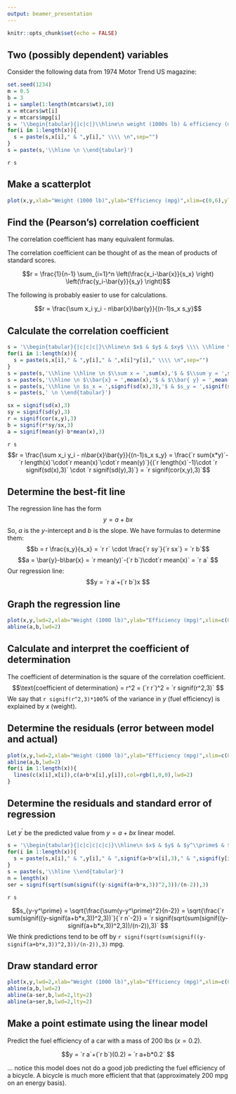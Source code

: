 ```yaml
---
output: beamer_presentation
---
```


```r
knitr::opts_chunk$set(echo = FALSE)
```

## Two (possibly dependent) variables

Consider the following data from 1974 Motor Trend US magazine:

```r
set.seed(1234)
m = 0.5
b = 3
i = sample(1:length(mtcars$wt),10)
x = mtcars$wt[i]
y = mtcars$mpg[i]
s = '\\begin{tabular}{|c|c|}\\hline\n weight (1000s lb) & efficiency (mpg) \\\\ \\hline \n'
for(i in 1:length(x)){
  s = paste(s,x[i]," & ",y[i]," \\\\ \n",sep="")
}
s = paste(s,'\\hline \n \\end{tabular}')
```

`r s`

## Make a scatterplot

```r
plot(x,y,xlab="Weight (1000 lb)",ylab="Efficiency (mpg)",xlim=c(0,6),ylim=c(0,40))
```

## Find the (Pearson's) correlation coefficient

The correlation coefficient has many equivalent formulas.

The correlation coefficient can be thought of as the mean of products of standard scores.

$$r = \frac{1}{n-1} \sum_{i=1}^n \left(\frac{x_i-\bar{x}}{s_x} \right) \left(\frac{y_i-\bar{y}}{s_y} \right)$$

The following is probably easier to use for calculations.

$$r = \frac{\sum x_i y_i - n\bar{x}\bar{y}}{(n-1)s_x s_y}$$


## Calculate the correlation coefficient

```r
s = '\\begin{tabular}{|c|c|c|}\\hline\n $x$ & $y$ & $xy$ \\\\ \\hline \n'
for(i in 1:length(x)){
  s = paste(s,x[i]," & ",y[i]," & ",x[i]*y[i]," \\\\ \n",sep="")
}
s = paste(s,'\\hline \\hline \n $\\sum x = ',sum(x),'$ & $\\sum y = ',sum(y),'$ & $\\sum x_i y_i = ',sum(x*y),'$ \\\\ \\hline \n',sep="")
s = paste(s,'\\hline \n $\\bar{x} = ',mean(x),'$ & $\\bar{ y} = ',mean(y),'$ &  \\\\ \\hline \n',sep="")
s = paste(s,'\\hline \n $s_x = ',signif(sd(x),3),'$ & $s_y = ',signif(sd(y),3),'$ &  \\\\ \\hline \n',sep="")
s = paste(s,' \n \\end{tabular}')

sx = signif(sd(x),3)
sy = signif(sd(y),3)
r = signif(cor(x,y),3)
b = signif(r*sy/sx,3)
a = signif(mean(y)-b*mean(x),3)
```


`r s` $$r = \frac{\sum x_i y_i - n\bar{x}\bar{y}}{(n-1)s_x s_y} = \frac{`r sum(x*y)`-`r length(x)`\cdot`r mean(x)`\cdot`r mean(y)`}{(`r length(x)`-1)\cdot `r signif(sd(x),3)` \cdot `r signif(sd(y),3)`} = `r signif(cor(x,y),3)`$$


## Determine the best-fit line 

The regression line has the form
$$y = a + bx $$
So, $a$ is the $y$-intercept and $b$ is the slope. We have formulas to determine them:
$$b = r \frac{s_y}{s_x} =  `r r` \cdot \frac{`r sy`}{`r sx`} = `r b`$$
$$a = \bar{y}-b\bar{x} = `r mean(y)`-(`r b`)\cdot`r mean(x)` = `r a` $$ 
Our regression line:
$$y = `r a`+(`r b`)x $$

## Graph the regression line

```r
plot(x,y,lwd=2,xlab="Weight (1000 lb)",ylab="Efficiency (mpg)",xlim=c(0,6),ylim=c(0,40))
abline(a,b,lwd=2)
```

## Calculate and interpret the coefficient of determination

The coefficient of determination is the square of the correlation coefficient.
$$\text{coefficient of determination} = r^2 = (`r r`)^2 = `r signif(r^2,3)` $$
We say that `r signif(r^2,3)*100`% of the variance in $y$ (fuel efficiency) is explained by $x$ (weight).


## Determine the residuals (error between model and actual)

```r
plot(x,y,lwd=2,xlab="Weight (1000 lb)",ylab="Efficiency (mpg)",xlim=c(0,6),ylim=c(0,40))
abline(a,b,lwd=2)
for(i in 1:length(x)){
  lines(c(x[i],x[i]),c(a+b*x[i],y[i]),col=rgb(1,0,0),lwd=2)
}
```

## Determine the residuals and standard error of regression

Let $y^\prime$ be the predicted value from $y=a+bx$ linear model.

```r
s = '\\begin{tabular}{|c|c|c|c|c|}\\hline\n $x$ & $y$ & $y^\\prime$ & $y-y^\\prime$ & $(y-y^\\prime)^2$ \\\\ \\hline \n'
for(i in 1:length(x)){
  s = paste(s,x[i]," & ",y[i]," & ",signif(a+b*x[i],3)," & ",signif(y[i]-signif(a+b*x[i],3),3)," & ",signif((y[i]-signif(a+b*x[i],3))^2,3)," \\\\ \n",sep="")
}
s = paste(s,'\\hline \\end{tabular}')
n = length(x)
ser = signif(sqrt(sum(signif((y-signif(a+b*x,3))^2,3))/(n-2)),3)
```

`r s`

$$s_{y-y^\prime} = \sqrt{\frac{\sum(y-y^\prime)^2}{n-2}} = \sqrt{\frac{`r sum(signif((y-signif(a+b*x,3))^2,3))`}{`r n`-2}} = `r signif(sqrt(sum(signif((y-signif(a+b*x,3))^2,3))/(n-2)),3)` $$
We think predictions tend to be off by `r signif(sqrt(sum(signif((y-signif(a+b*x,3))^2,3))/(n-2)),3)` mpg.


## Draw standard error

```r
plot(x,y,lwd=2,xlab="Weight (1000 lb)",ylab="Efficiency (mpg)",xlim=c(0,6),ylim=c(0,40))
abline(a,b,lwd=2)
abline(a-ser,b,lwd=2,lty=2)
abline(a+ser,b,lwd=2,lty=2)
```


## Make a point estimate using the linear model

Predict the fuel efficiency of a car with a mass of 200 lbs ($x=0.2$).

$$y = `r a`+(`r b`)(0.2) = `r a+b*0.2` $$

... notice this model does not do a good job predicting the fuel efficiency of a bicycle. A bicycle is much more efficient that that (approximately 200 mpg on an energy basis).


